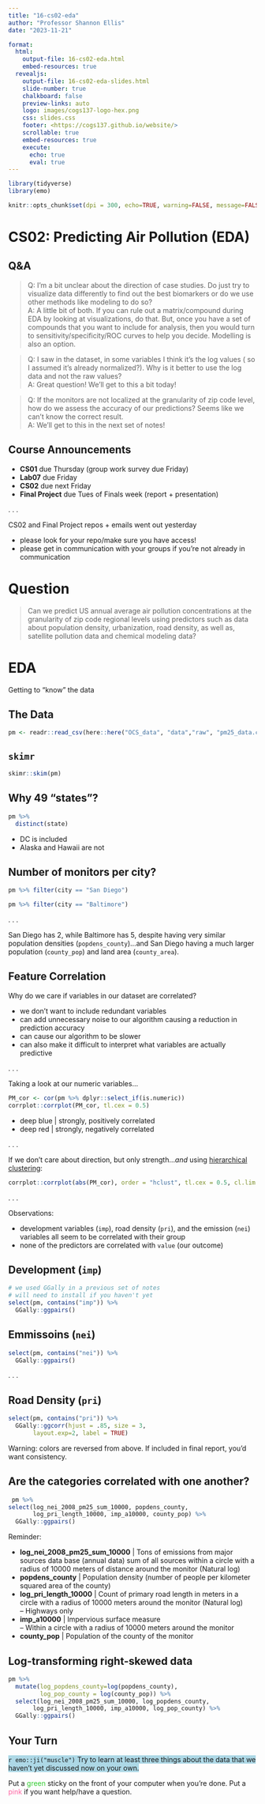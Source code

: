 ```yaml
---
title: "16-cs02-eda"
author: "Professor Shannon Ellis"
date: "2023-11-21"

format:
  html: 
    output-file: 16-cs02-eda.html
    embed-resources: true
  revealjs:
    output-file: 16-cs02-eda-slides.html
    slide-number: true
    chalkboard: false 
    preview-links: auto
    logo: images/cogs137-logo-hex.png
    css: slides.css
    footer: <https://cogs137.github.io/website/>
    scrollable: true
    embed-resources: true
    execute:
      echo: true
      eval: true
---
```


```r
library(tidyverse)
library(emo)

knitr::opts_chunk$set(dpi = 300, echo=TRUE, warning=FALSE, message=FALSE) 
```

# CS02: Predicting Air Pollution (EDA) {background-color="#92A86A"}

## Q&A {.smaller}

> Q: I'm a bit unclear about the direction of case studies. Do just try to visualize data differently to find out the best biomarkers or do we use other methods like modeling to do so? \
> A: A little bit of both. If you can rule out a matrix/compound during EDA by looking at visualizations, do that. But, once you have a set of compounds that you want to include for analysis, then you would turn to sensitivity/specificity/ROC curves to help you decide. Modelling is also an option.

> Q: I saw in the dataset, in some variables I think it's the log values  ( so I assumed it's already normalized?). Why is it better to use the log data and not the raw values? \
> A: Great question! We'll get to this a bit today!

> Q: If the monitors are not localized at the granularity of zip code level, how do we assess the accuracy of our predictions? Seems like we can't know the correct result. \
> A: We'll get to this in the next set of notes!

## Course Announcements

- **CS01** due Thursday (group work survey due Friday)
- **Lab07** due Friday
- **CS02** due next Friday
- **Final Project** due Tues of Finals week (report + presentation)

. . .

CS02 and Final Project repos + emails went out yesterday

- please look for your repo/make sure you have access!
- please get in communication with your groups if you're not already in communication


# Question {background-color="#92A86A"}

> Can we predict US annual average air pollution concentrations at the granularity of zip code regional levels using predictors such as data about population density, urbanization, road density, as well as, satellite pollution data and chemical modeling data?


# EDA {background-color="#92A86A"}

Getting to "know" the data

## The Data

```r
pm <- readr::read_csv(here::here("OCS_data", "data","raw", "pm25_data.csv"))
```


## `skimr` {.smaller}

```r
skimr::skim(pm)
```


## Why 49 "states"?

```r
pm %>% 
  distinct(state) 
```

- DC is included
- Alaska and Hawaii are not

## Number of monitors per city?

```r
pm %>% filter(city == "San Diego")
```

```r
pm %>% filter(city == "Baltimore")
```

. . .

San Diego has 2, while Baltimore has 5, despite having very similar population densities (`popdens_county`)...and San Diego having a much larger population (`county_pop`) and land area (`county_area`).

## Feature Correlation

Why do we care if variables in our dataset are correlated?

- we don’t want to include redundant variables
- can add unnecessary noise to our algorithm causing a reduction in prediction accuracy
- can cause our algorithm to be slower
- can also make it difficult to interpret what variables are actually predictive

. . . 

Taking a look at our numeric variables...

```r
PM_cor <- cor(pm %>% dplyr::select_if(is.numeric))
corrplot::corrplot(PM_cor, tl.cex = 0.5)
```

- deep blue | strongly, positively correlated
- deep red | strongly, negatively correlated

. . .

If we don't care about direction, but only strength...*and* using [hierarchical clustering](https://en.wikipedia.org/wiki/Hierarchical_clustering):

```r
corrplot::corrplot(abs(PM_cor), order = "hclust", tl.cex = 0.5, cl.lim = c(0, 1))

```

. . .

Observations:

- development variables (`imp`), road density (`pri`), and the emission (`nei`) variables all seem to be correlated with their group
- none of the predictors are correlated with `value` (our outcome)

## Development (`imp`)

```r
# we used GGally in a previous set of notes
# will need to install if you haven't yet
select(pm, contains("imp")) %>%
  GGally::ggpairs()
```

## Emmissoins (`nei`)

```r
select(pm, contains("nei")) %>%
  GGally::ggpairs()
```

. . .

## Road Density (`pri`)

```r
select(pm, contains("pri")) %>%
  GGally::ggcorr(hjust = .85, size = 3,
       layout.exp=2, label = TRUE)
```

Warning: colors are reversed from above. If included in final report, you'd want consistency.

## Are the categories correlated with one another?

```r
 pm %>%
select(log_nei_2008_pm25_sum_10000, popdens_county, 
       log_pri_length_10000, imp_a10000, county_pop) %>%
  GGally::ggpairs()
```

Reminder:

- **log_nei_2008_pm25_sum_10000** | Tons of emissions from major sources data base (annual data) sum of all sources within a circle with a radius of 10000 meters of distance around the monitor (Natural log)    
- **popdens_county** | Population density (number of people per kilometer squared area of the county)
- **log_pri_length_10000** | Count of primary road length in meters in a circle with a radius of 10000 meters around the monitor (Natural log) <br> -- Highways only  
- **imp_a10000** | Impervious surface measure <br> --  Within a circle with a radius of 10000 meters around the monitor   
- **county_pop** | Population of the county of the monitor  

## Log-transforming right-skewed data

```r
pm %>%
  mutate(log_popdens_county=log(popdens_county),
         log_pop_county = log(county_pop)) %>%
  select(log_nei_2008_pm25_sum_10000, log_popdens_county, 
       log_pri_length_10000, imp_a10000, log_pop_county) %>%
  GGally::ggpairs()
```

## Your Turn

[`r emo::ji("muscle")` Try to learn at least three things about the data that we haven't yet discussed now on your own.]{style="background-color: #ADD8E6"}

::: aside
Put a <font color="#32cb31">green</font> sticky on the front of your computer when you're done. Put a <font color="#ff65a3">pink</font> if you want help/have a question.
:::
